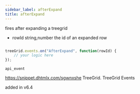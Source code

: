 ```yaml
---
sidebar_label: afterExpand
title: afterExpand
---
```



          


<Short>
 fires after expanding a treegrid
	

</Short>



- rowId			string,number		the id of an expanded row


~~~js

treeGrid.events.on("AfterExpand", function(rowId) {
    // your logic here
});


~~~
	api_event

<Descr>



</Descr>


 https://snippet.dhtmlx.com/sgwnxshe	TreeGrid. TreeGrid Events	

 added in v6.4


